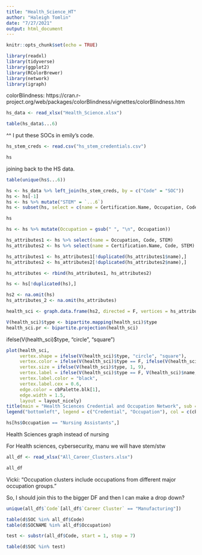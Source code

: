 ```yaml
---
title: "Health_Science_HT"
author: "Haleigh Tomlin"
date: "7/27/2021"
output: html_document
---
```


```r
knitr::opts_chunk$set(echo = TRUE)
```

```r
library(readxl)
library(tidyverse)
library(ggplot2)
library(RColorBrewer)
library(network)
library(igraph)
```


colorBlindness: https://cran.r-project.org/web/packages/colorBlindness/vignettes/colorBlindness.htm


```r
hs_data <- read_xlsx("Health_Science.xlsx")
```

```r
table(hs_data$...6)
```

^^ I put these SOCs in emily's code.
```r
hs_stem_creds <- read.csv("hs_stem_credentials.csv")
```

```r
hs
```

joining back to the HS data.

```r
table(unique(hs$...6))
```



```r
hs <- hs_data %>% left_join(hs_stem_creds, by = c("Code" = "SOC"))
hs <- hs[-1]
hs <- hs %>% mutate("STEM" = `...6`) 
hs <- subset(hs, select = c(name = Certification.Name, Occupation, Code, STEM))
```

```r
hs
```

```r
hs <- hs %>% mutate(Occupation = gsub(" ", "\n", Occupation))
```


```r
hs_attributes1 <- hs %>% select(name = Occupation, Code, STEM)
hs_attributes2 <- hs %>% select(name = Certification.Name, Code, STEM)

hs_attributes1 <- hs_attributes1[!duplicated(hs_attributes1$name),]
hs_attributes2 <- hs_attributes2[!duplicated(hs_attributes2$name),]

hs_attributes <- rbind(hs_attributes1, hs_attributes2)
```


```r
hs <- hs[!duplicated(hs),]

hs2 <- na.omit(hs)
hs_attributes_2 <- na.omit(hs_attributes)
```


```r
health_sci <- graph.data.frame(hs2, directed = F, vertices = hs_attributes_2)

V(health_sci)$type <- bipartite.mapping(health_sci)$type
health_sci.pr <- bipartite.projection(health_sci)
```


ifelse(V(health_sci)$type, "circle", "square")

```r
plot(health_sci,
     vertex.shape = ifelse(V(health_sci)$type, "circle", "square"),
     vertex.color = ifelse(V(health_sci)$type == F, ifelse(V(health_sci)$STEM == "STW", cbPalette[5], cbPalette[1]), cbPalette[4]),
     vertex.size = ifelse(V(health_sci)$type, 1, 9),
     vertex.label = ifelse(V(health_sci)$type == F, V(health_sci)$name, NA),
     vertex.label.color = "black",
     vertex.label.cex = 0.6,
     edge.color = cbPalette.blk[1],
     edge.width = 1.5,
     layout = layout_nicely)
title(main = "Health Sciences Credential and Occupation Network", sub = "data from O*Net OnLine")
legend("bottomleft", legend = c("Credential", "Occupation"), col = c(cbPalette[4], cbPalette[5]), pch = c(19,15), pt.cex = 1.5, bty = "n", title = "Node Type", xjust = 0)
```

```r
hs[hs$Occupation == "Nursing Assistants",]
```



Health Sciences graph instead of nursing

For Health sciences, cybersecurity, manu we will have stem/stw


```r
all_df <- read_xlsx("All_Career_Clusters.xlsx")
```

```r
all_df
```

Vicki: "Occupation clusters include occupations from different major occupation groups."

So, I should join this to the bigger DF and then I can make a drop down?

```r
unique(all_df$`Code`[all_df$`Career Cluster` == "Manufacturing"])
```


```r
table(d$SOC %in% all_df$Code)
table(d$SOCNAME %in% all_df$Occupation)
```

```r
test <- substr(all_df$Code, start = 1, stop = 7)
```

```r
table(d$SOC %in% test)
```

